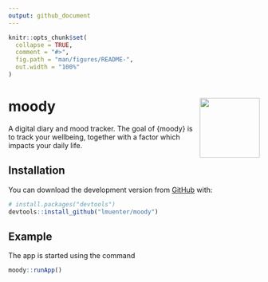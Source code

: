 ```yaml
---
output: github_document
---
```


<!-- README.md is generated from README.Rmd. Please edit that file -->

```r
knitr::opts_chunk$set(
  collapse = TRUE,
  comment = "#>",
  fig.path = "man/figures/README-",
  out.width = "100%"
)
```

# moody <img src="man/figures/logo.png" align="right" width="120" />

<!-- badges: start -->
<!-- badges: end -->

A digital diary and mood tracker. The goal of {moody} is to track your wellbeing, together with a factor which impacts your daily life.

## Installation

You can download the development version from [GitHub](https://github.com/) with:

``` r
# install.packages("devtools")
devtools::install_github("lmuenter/moody")
```
## Example

The app is started using the command

```r
moody::runApp()
```
